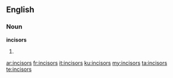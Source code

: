 ==English==
===Noun===
'''incisors'''
# {{plural of|[[incisor]]}}

[[ar:incisors]]
[[fr:incisors]]
[[it:incisors]]
[[ku:incisors]]
[[my:incisors]]
[[ta:incisors]]
[[te:incisors]]